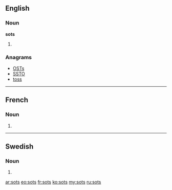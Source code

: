 ==English==

===Noun===
'''sots'''

# {{plural of|[[sot]]}}

===Anagrams===
* [[OSTs#English|OSTs]]
* [[SSTO#English|SSTO]]
* [[toss#English|toss]]

----

==French==

===Noun===
{{infl|fr|plural}} {{m|p}}

# {{plural of|sot|lang=fr}}

----

==Swedish==

===Noun===
{{infl|sv|noun form}}

# {{sv-noun-form-indef-gen|sot}}

[[ar:sots]]
[[eo:sots]]
[[fr:sots]]
[[ko:sots]]
[[my:sots]]
[[ru:sots]]